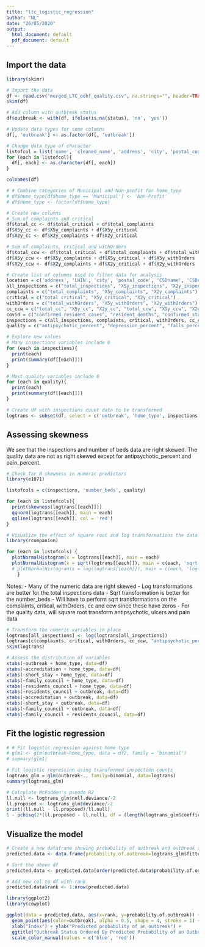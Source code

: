 ```yaml
---
title: "ltc_logistic_regression"
author: "NL"
date: "26/05/2020"
output:
  html_document: default
  pdf_document: default
---
```

## Import the data
```r
library(skimr)

# Import the data
df <- read.csv("merged_LTC_odhf_quality.csv", na.strings="", header=TRUE)
skim(df)
```


```r
# Add column with outbreak status
df$outbreak <- with(df, ifelse(is.na(status), 'no', 'yes'))

# Update data types for some columns
df[, 'outbreak'] <- as.factor(df[, 'outbreak'])

# Change data type of character
listofcol = list('name', 'cleaned_name', 'address', 'city', 'postal_code', 'CSDname')
for (each in listofcol){
  df[, each] <- as.character(df[, each])
}

colnames(df)
```


```r
# # Combine categories of Municipal and Non-profit for home_type
# df$home_type[df$home_type == 'Municipal'] <- 'Non-Profit'
# df$home_type <- factor(df$home_type)

# Create new columns
# Sum of complaints and critical
df$total_cc <- df$total_critical + df$total_complaints
df$X5y_cc <- df$X5y_complaints + df$X5y_critical
df$X2y_cc <- df$X2y_complaints + df$X2y_critical

# Sum of complaints, critical and withOrders
df$total_ccw <- df$total_critical + df$total_complaints + df$total_withOrders
df$X5y_ccw <- df$X5y_complaints + df$X5y_critical + df$X5y_withOrders
df$X2y_ccw <- df$X2y_complaints + df$X2y_critical + df$X2y_withOrders

```


```r
# Create list of columns used to filter data for analysis
location = c('address', 'LHIN', 'city', 'postal_code', 'CSDname', 'CSDuid', 'latitude', 'longitude') 
all_inspections = c("total_inspections", "X5y_inspections", "X2y_inspections") 
complaints = c("total_complaints", "X5y_complaints", "X2y_complaints")
critical = c("total_critical", "X5y_critical", "X2y_critical") 
withOrders = c("total_withOrders", "X5y_withOrders", "X2y_withOrders")
cc_ccw = c("total_cc", "X5y_cc", "X2y_cc", "total_ccw", "X5y_ccw", "X2y_ccw")
covid = c("confirmed_resident_cases", "resident_deaths", "confirmed_staff_cases")
inspections = c(all_inspections, complaints, critical, withOrders, cc_ccw)
quality = c("antipsychotic_percent", "depression_percent", "falls_percent", "pressure_ulcers_percent", "pain_percent")

# Explore new values
# Many inspections variables include 0
for (each in inspections){
  print(each)
  print(summary(df[[each]]))
}

# Most quality variables include 0
for (each in quality){
  print(each)
  print(summary(df[[each]]))
}

# Create df with inspections count data to be transformed
logtrans <- subset(df, select = c('outbreak', 'home_type', inspections, 'number_beds', quality, "short_stay", "residents_council", "family_council", "accreditation"))

```


## Assessing skewness
We see that the inspections and number of beds data are right skewed. The quality data are not as right skewed except for antipsychotic_percent and pain_percent. 
```r
# Check for R skewness in numeric predictors
library(e1071)

listofcols = c(inspections, 'number_beds', quality)

for (each in listofcols){
  print(skewness(logtrans[[each]]))
  qqnorm(logtrans[[each]], main = each)
  qqline(logtrans[[each]], col = 'red')
}

```



```r
# Visualize the effect of square root and log transformations the data
library(rcompanion)

for (each in listofcols) {  
  plotNormalHistogram(x = logtrans[[each]], main = each)
  plotNormalHistogram(x = sqrt(logtrans[[each]]), main = c(each, 'sqrt trans'))
  # plotNormalHistogram(x = log(logtrans[[each]]), main = c(each, 'log trans'))
    }

```
Notes:
- Many of the numeric data are right skewed
  - Log transformations are better for the total inspections data
  - Sqrt transformation is better for the number_beds
  - Will have to perform sqrt transformations on the complaints, critical, withOrders, cc and ccw since these have zeros
  - For the quality data, will square root transform antipsychotic, ulcers and pain data


```r
# Transform the numeric variables in place
logtrans[all_inspections] <- log(logtrans[all_inspections])
logtrans[c(complaints, critical, withOrders, cc_ccw, "antipsychotic_percent", "pressure_ulcers_percent", "pain_percent")] <- sqrt(logtrans[c(complaints, critical, withOrders, cc_ccw, "antipsychotic_percent", "pressure_ulcers_percent", "pain_percent")])
skim(logtrans)

```


```r
# Assess the distribution of variables
xtabs(~outbreak + home_type, data=df)
xtabs(~accreditation + home_type, data=df)
xtabs(~short_stay + home_type, data=df)
xtabs(~family_council + home_type, data=df)
xtabs(~residents_council + home_type, data=df)
xtabs(~residents_council + outbreak, data=df)
xtabs(~accreditation + outbreak, data=df)
xtabs(~short_stay + outbreak, data=df)
xtabs(~family_council + outbreak, data=df)
xtabs(~family_council + residents_council, data=df)

```

## Fit the logistic regression
```r
# # Fit logistic regression against home type
# glm1 <- glm(outbreak~home_type, data = df2, family = 'binomial')
# summary(glm1)

# Fit logistic regression using transformed inspection counts
logtrans_glm = glm(outbreak~., family=binomial, data=logtrans)
summary(logtrans_glm)

```


```r
# Calculate McFadden's pseudo R2 
ll.null <- logtrans_glm$null.deviance/-2
ll.proposed <- logtrans_glm$deviance/-2
print((ll.null - ll.proposed)/ll.null)
1 - pchisq(2*(ll.proposed - ll.null), df = (length(logtrans_glm$coefficients)-1)) #pvalue

```

## Visualize the model
```r
# Create a new dataframe showing probability of outbreak and outbreak status
predicted.data <- data.frame(probability.of.outbreak=logtrans_glm$fitted.values, outbreak=logtrans$outbreak)

# Sort the above df
predicted.data <- predicted.data[order(predicted.data$probability.of.outbreak, decreasing=FALSE),]

# Add new col to df with rank
predicted.data$rank <- 1:nrow(predicted.data)

library(ggplot2)
library(cowplot)

ggplot(data = predicted.data, aes(x=rank, y=probability.of.outbreak)) +
  geom_point(aes(color=outbreak), alpha = 0.5, shape = 4, stroke = 1) +
  xlab("Index") + ylab("Predicted probability of an outbreak") +
  ggtitle("Outbreak Status Ordered By Predicted Probability of an Outbreak") + 
  scale_color_manual(values = c('blue', 'red'))

```

```r

```

```r

```

```r

```

```r

```

```r

```

